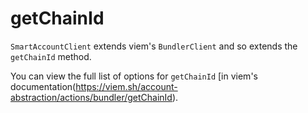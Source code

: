 
<VersionWarning version="0.2" />

# getChainId

`SmartAccountClient` extends viem's `BundlerClient` and so extends the `getChainId` method.

You can view the full list of options for `getChainId` [in viem's documentation(https://viem.sh/account-abstraction/actions/bundler/getChainId).